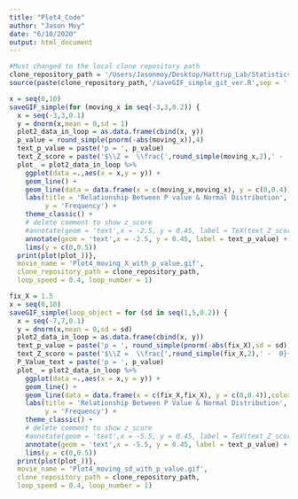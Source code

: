 ```yaml
---
title: "Plot4_Code"
author: "Jason Moy"
date: "6/10/2020"
output: html_document
---
```


```r
#Must changed to the local clone repository path
clone_repository_path = '/Users/Jasonmoy/Desktop/Hattrup_Lab/Statistics_Animation_Plot' #edit here
source(paste(clone_repository_path,'/saveGIF_simple_git_ver.R',sep = '')) # run the saveGIF_simple function 
```

```r
x = seq(0,10)
saveGIF_simple(for (moving_x in seq(-3,3,0.2)) {
  x = seq(-3,3,0.1)
  y = dnorm(x,mean = 0,sd = 1)
  plot2_data_in_loop = as.data.frame(cbind(x, y))
  p_value = round_simple(pnorm(-abs(moving_x)),4)
  text_p_value = paste('p = ', p_value)
  text_Z_score = paste('$\\Z =  \\frac{',round_simple(moving_x,2),' -  0}{1}$ = ', round_simple(moving_x,2))
  plot_ = plot2_data_in_loop %>% 
    ggplot(data =.,aes(x = x,y = y)) + 
    geom_line() + 
    geom_line(data = data.frame(x = c(moving_x,moving_x), y = c(0,0.4)),color = 'red') + 
    labs(title = 'Relationship Between P value & Normal Distribution',
         y = 'Frequency') + 
    theme_classic() + 
    # delete comment to show z_score
    #annotate(geom = 'text',x = -2.5, y = 0.45, label = TeX(text_Z_score)) + 
    annotate(geom = 'text',x = -2.5, y = 0.45, label = text_p_value) + 
    lims(y = c(0,0.5))
  print(plot(plot_))},
  movie_name = 'Plot4_moving_X_with_p_value.gif', 
  clone_repository_path = clone_repository_path,
  loop_speed = 0.4, loop_number = 1)
```

```r
fix_X = 1.5
x = seq(0,10)
saveGIF_simple(loop_object = for (sd in seq(1,5,0.2)) {
  x = seq(-7,7,0.1)
  y = dnorm(x,mean = 0,sd = sd)
  plot2_data_in_loop = as.data.frame(cbind(x, y))
  text_p_value = paste('p = ', round_simple(pnorm(-abs(fix_X),sd = sd),4))
  text_Z_score = paste('$\\Z =  \\frac{',round_simple(fix_X,2),' -  0}{',sd,'}$ = ',round_simple(fix_X/sd,2))
  P_Value_text = paste('p = ', p_value)
  plot_ = plot2_data_in_loop %>% 
    ggplot(data =.,aes(x = x,y = y)) + 
    geom_line() + 
    geom_line(data = data.frame(x = c(fix_X,fix_X), y = c(0,0.4)),color = 'red') + 
    labs(title = 'Relationship Between P Value & Normal Distribution',
         y = 'Frequency') + 
    theme_classic() + 
    # delete comment to show z_score
    #annotate(geom = 'text',x = -5.5, y = 0.45, label = TeX(text_Z_score)) + 
    annotate(geom = 'text',x = -5.5, y = 0.45, label = text_p_value) + 
    lims(y = c(0,0.5))
  print(plot(plot_))},
  movie_name = 'Plot4_moving_sd_with_p_value.gif', 
  clone_repository_path = clone_repository_path,
  loop_speed = 0.4, loop_number = 1)
```